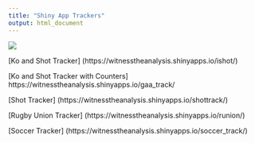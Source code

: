```yaml
---
title: "Shiny App Trackers"
output: html_document
---
```


![](/Users/donagh/Documents/witnesstheanalysis/trackerpic.png)

[Ko and Shot Tracker] (https://witnesstheanalysis.shinyapps.io/ishot/)

[Ko and Shot Tracker with Counters] https://witnesstheanalysis.shinyapps.io/gaa_track/

[Shot Tracker] (https://witnesstheanalysis.shinyapps.io/shottrack/)

[Rugby Union Tracker] (https://witnesstheanalysis.shinyapps.io/runion/)

[Soccer Tracker] (https://witnesstheanalysis.shinyapps.io/soccer_track/)
